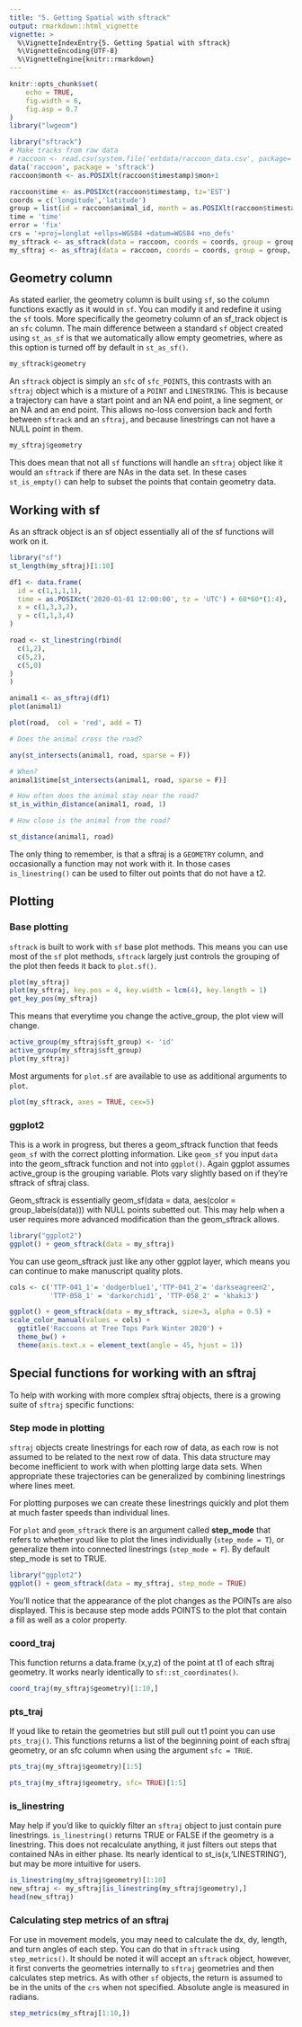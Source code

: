 ```yaml
---
title: "5. Getting Spatial with sftrack"
output: rmarkdown::html_vignette
vignette: >
  %\VignetteIndexEntry{5. Getting Spatial with sftrack}
  %\VignetteEncoding{UTF-8}
  %\VignetteEngine{knitr::rmarkdown}
---
```


```r
knitr::opts_chunk$set(
    echo = TRUE,
    fig.width = 6,
    fig.asp = 0.7
)
library("lwgeom")

```

```r
library("sftrack")
# Make tracks from raw data
# raccoon <- read.csv(system.file('extdata/raccoon_data.csv', package='sftrack'))
data('raccoon', package = 'sftrack')
raccoon$month <- as.POSIXlt(raccoon$timestamp)$mon+1

raccoon$time <- as.POSIXct(raccoon$timestamp, tz='EST')
coords = c('longitude','latitude')
group = list(id = raccoon$animal_id, month = as.POSIXlt(raccoon$timestamp)$mon+1)
time = 'time'
error = 'fix'
crs = '+proj=longlat +ellps=WGS84 +datum=WGS84 +no_defs'
my_sftrack <- as_sftrack(data = raccoon, coords = coords, group = group, time = time, error = error, crs = crs)
my_sftraj <- as_sftraj(data = raccoon, coords = coords, group = group, time = time, error = error, crs = crs)
```


## Geometry column

As stated earlier, the geometry column is built using `sf`, so the column functions exactly as it would in `sf`. You can modify it and redefine it using the `sf` tools. More specifically the geometry column of an sf_track object is an `sfc` column. The main difference between a standard `sf` object created using `st_as_sf` is that we automatically allow empty geometries, where as this option is turned off by default in `st_as_sf()`.  

```r
my_sftrack$geometry
```

An `sftrack` object is simply an `sfc` of `sfc_POINTS`, this contrasts with an `sftraj` object which is a mixture of a `POINT` and `LINESTRING`. This is because a trajectory can have a start point and an NA end point, a line segment, or an NA and an end point. This allows no-loss conversion back and forth between `sftrack` and an `sftraj`, and because linestrings can not have a NULL point in them.

```r
my_sftraj$geometry
```

This does mean that not all `sf` functions will handle an `sftraj` object like it would an `sftrack` if there are NAs in the data set. In these cases `st_is_empty()` can help to subset the points that contain geometry data.


## Working with sf

As an sftrack object is an sf object essentially all of the sf functions will work on it.

```r
library("sf")
st_length(my_sftraj)[1:10]

df1 <- data.frame(
  id = c(1,1,1,1),
  time = as.POSIXct('2020-01-01 12:00:00', tz = 'UTC') + 60*60*(1:4),
  x = c(1,3,3,2),
  y = c(1,1,3,4)
)

road <- st_linestring(rbind(
  c(1,2),
  c(5,2),
  c(5,0)
)
)

animal1 <- as_sftraj(df1)
plot(animal1)

plot(road,  col = 'red', add = T)

# Does the animal cross the road?

any(st_intersects(animal1, road, sparse = F))

# When?
animal1$time[st_intersects(animal1, road, sparse = F)]

# How often does the animal stay near the road?
st_is_within_distance(animal1, road, 1)

# How close is the animal from the road?

st_distance(animal1, road)
```

The only thing to remember, is that a sftraj is a `GEOMETRY` column, and occasionally a function may not work with it. In those cases `is_linestring()` can be used to filter out points that do not have a t2.


## Plotting


### Base plotting 

`sftrack` is built to work with `sf` base plot methods. This means you can use most of the `sf` plot methods, `sftrack` largely just controls the grouping of the plot then feeds it back to `plot.sf()`. 


```r
plot(my_sftraj)
plot(my_sftraj, key.pos = 4, key.width = lcm(4), key.length = 1)
get_key_pos(my_sftraj)
```

This means that everytime you change the active_group, the plot view will change.

```r
active_group(my_sftraj$sft_group) <- 'id'
active_group(my_sftraj$sft_group)
plot(my_sftraj)
```

Most arguments for `plot.sf` are available to use as additional arguments to `plot`. 

```r
plot(my_sftrack, axes = TRUE, cex=5)
```


### ggplot2

This is a work in progress, but theres a geom_sftrack function that feeds `geom_sf` with the correct plotting information. Like `geom_sf` you input `data` into the geom_sftrack function and not into `ggplot()`.  Again ggplot assumes active_group is the grouping variable. Plots vary slightly based on if they're sftrack of sftraj class.

Geom_sftrack is essentially geom_sf(data = data, aes(color = group_labels(data))) with NULL points subetted out. This may help when a user requires more advanced modification than the geom_sftrack allows.

```r
library("ggplot2")
ggplot() + geom_sftrack(data = my_sftraj)
```

You can use geom_sftrack just like any other ggplot layer, which means you can continue to make manuscript quality plots.

```r

cols <- c('TTP-041_1'= 'dodgerblue1','TTP-041_2'= 'darkseagreen2',
          'TTP-058_1' = 'darkorchid1', 'TTP-058_2' = 'khaki3')

ggplot() + geom_sftrack(data = my_sftrack, size=3, alpha = 0.5) +
scale_color_manual(values = cols) + 
  ggtitle('Raccoons at Tree Tops Park Winter 2020') +
  theme_bw() + 
  theme(axis.text.x = element_text(angle = 45, hjust = 1)) 
```


## Special functions for working with an sftraj

To help with working with more complex sftraj objects, there is a growing suite of `sftraj` specific functions:


### Step mode in plotting

`sftraj` objects create linestrings for each row of data, as each row is not assumed to be related to the next row of data. This data structure may become inefficient to work with when plotting large data sets. When appropriate these trajectories can be generalized by combining linestrings where lines meet.

For plotting purposes we can create these linestrings quickly and plot them at much faster speeds than individual lines. 

For `plot` and `geom_sftrack` there is an argument called **step_mode** that refers to whether youd like to plot the lines individually (`step_mode = T`), or generalize them into connected linestrings (`step_mode = F`). By default step_mode is set to TRUE.

```r
library("ggplot2")
ggplot() + geom_sftrack(data = my_sftraj, step_mode = TRUE)
```

You'll notice that the appearance of the plot changes as the POINTs are also displayed. This is because step mode adds POINTS to the plot that contain a fill as well as a color property.


### coord_traj 

This function returns a data.frame (x,y,z) of the point at t1 of each sftraj geometry. It works nearly identically to `sf::st_coordinates()`.

```r
coord_traj(my_sftraj$geometry)[1:10,]
```


### pts_traj 

If youd like to retain the geometries but still pull out t1 point you can use `pts_traj()`. This functions returns a list of the beginning point of each sftraj geometry, or an sfc column when using the argument `sfc = TRUE`.

```r
pts_traj(my_sftraj$geometry)[1:5]

pts_traj(my_sftraj$geometry, sfc= TRUE)[1:5]
```

### is_linestring 

May help if you'd like to quickly filter an `sftraj` object to just contain pure linestrings. `is_linestring()` returns TRUE or FALSE if the geometry is a linestring. This does not recalculate anything, it just filters out steps that contained NAs in either phase. Its nearly identical to st_is(x,'LINESTRING'), but may be more intuitive for users.

```r
is_linestring(my_sftraj$geometry)[1:10]
new_sftraj <- my_sftraj[is_linestring(my_sftraj$geometry),]
head(new_sftraj)
```


### Calculating step metrics of an sftraj

For use in movement models, you may need to calculate the dx, dy, length, and turn angles of each step. You can do that in `sftrack` using `step_metrics()`. It should be noted it will accept an `sftrack` object, however, it first converts the geometries internally to `sftraj` geometries and then calculates step metrics. As with other `sf` objects, the return is assumed to be in the units of the `crs` when not specified. Absolute angle is measured in radians.

```r
step_metrics(my_sftraj[1:10,])
```



